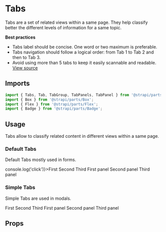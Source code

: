 <!--- Tabs.stories.mdx --->


<Meta title="Design System/Components/Tabs" component={Tabs} />

# Tabs

Tabs are a set of related views within a same page. They help classify better the different levels of information for a same topic.

**Best practices**

- Tabs label should be concise. One word or two maximum is preferable.
- Tabs navigation should follow a logical order: from Tab 1 to Tab 2 and then to Tab 3.
- Avoid using more than 5 tabs to keep it easily scannable and readable.
  [View source](https://github.com/strapi/parts/tree/develop/packages/strapi-parts/src/Tabs)

## Imports

```js
import { Tabs, Tab, TabGroup, TabPanels, TabPanel } from '@strapi/parts/Tabs';
import { Box } from '@strapi/parts/Box';
import { Flex } from '@strapi/parts/Flex';
import { Badge } from '@strapi/parts/Badge';
```

## Usage

Tabs allow to classify related content in different views within a same page.

### Default Tabs

Default Tabs mostly used in forms.

<Canvas>
  <Story name="base">
    <Box padding={8} background="primary100">
      <TabGroup label="Some stuff for the label" id="tabs">
        <Tabs>
          <Tab onClick={() => console.log('click')}>First</Tab>
          <Tab>Second</Tab>
          <Tab>Third</Tab>
        </Tabs>
        <TabPanels>
          <TabPanel>
            <Box padding={4} background="neutral0">
              First panel
            </Box>
          </TabPanel>
          <TabPanel>
            <Box padding={4} background="neutral0">
              Second panel
            </Box>
          </TabPanel>
          <TabPanel>
            <Box padding={4} background="neutral0">
              Third panel
            </Box>
          </TabPanel>
        </TabPanels>
      </TabGroup>
    </Box>
  </Story>
</Canvas>

### Simple Tabs

Simple Tabs are used in modals.

<Canvas>
  <Story name="simple">
    <Box padding={8} background="neutral0">
      <TabGroup label="Some stuff for the label" id="tabs" variant="simple">
        <Tabs>
          <Tab>First</Tab>
          <Tab hasError>Second</Tab>
          <Tab>Third</Tab>
        </Tabs>
        <TabPanels>
          <TabPanel>
            <Box padding={4} background="neutral0">
              First panel
            </Box>
          </TabPanel>
          <TabPanel>
            <Box padding={4} background="neutral0">
              Second panel
            </Box>
          </TabPanel>
          <TabPanel>
            <Box padding={4} background="neutral0">
              Third panel
            </Box>
          </TabPanel>
        </TabPanels>
      </TabGroup>
    </Box>
  </Story>
</Canvas>

## Props

<ArgsTable of={Tabs} />
